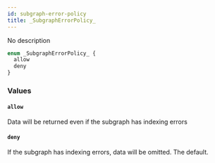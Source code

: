 ```yaml
---
id: subgraph-error-policy
title: _SubgraphErrorPolicy_
---
```


No description

```graphql
enum _SubgraphErrorPolicy_ {
  allow
  deny
}
```

### Values

#### `allow`

Data will be returned even if the subgraph has indexing errors

#### `deny`

If the subgraph has indexing errors, data will be omitted. The default.
